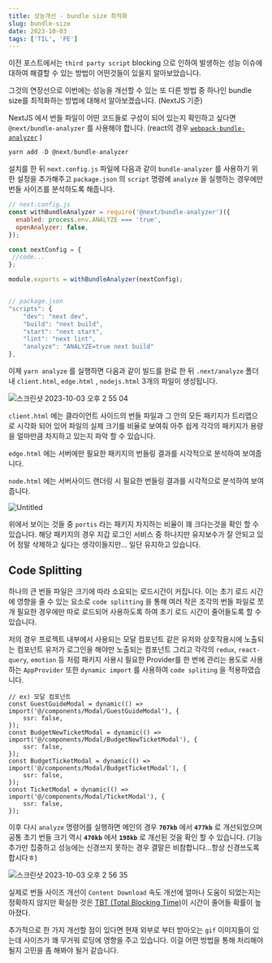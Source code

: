 ```yaml
---
title: 성능개선 - bundle size 최적화
slug: bundle-size
date: 2023-10-03
tags: ['TIL', 'FE']
---
```


이전 포스트에서는 `third party script` blocking 으로 인하여 발생하는 성능 이슈에 대하여 해결할 수 있는 방법이 어떤것들이 있을지 알아보았습니다.

그것의 연장선으로 이번에는 성능을 개선할 수 있는 또 다른 방법 중 하나인 bundle size를 최적화하는 방법에 대해서 알아보겠습니다. (NextJS 기준)

NextJS 에서 번들 파일이 어떤 코드들로 구성이 되어 있는지 확인하고 싶다면 `@next/bundle-analyzer` 를 사용해야 합니다. (react의 경우 [`webpack-bundle-analyzer`](https://www.npmjs.com/package/webpack-bundle-analyzer) )

```jsx
yarn add -D @next/bundle-analyzer
```

설치를 한 뒤 `next.config.js` 파일에 다음과 같이 `bundle-analyzer` 를 사용하기 위한 설정을 추가해주고 `package.json` 의 `script` 명령에 `analyze` 을 실행하는 경우에만 번들 사이즈를 분석하도록 해줍니다.

```jsx
// next.config.js
const withBundleAnalyzer = require('@next/bundle-analyzer')({
  enabled: process.env.ANALYZE === 'true',
  openAnalyzer: false,
});

const nextConfig = {
 //code...
};

module.exports = withBundleAnalyzer(nextConfig);


// package.json
"scripts": {
    "dev": "next dev",
    "build": "next build",
    "start": "next start",
    "lint": "next lint",
    "analyze": "ANALYZE=true next build"
},
```

이제 `yarn analyze` 를 실행하면 다음과 같이 빌드를 완료 한 뒤 `.next/analyze` 폴더 내 `client.html`, `edge.html` , `nodejs.html` 3개의 파일이 생성됩니다.

![스크린샷 2023-10-03 오후 2 55 04](https://github.com/leye195/coinat-v2/assets/30601503/fc870fd9-576d-4225-a4f5-9e81f60a28e5)

`client.html` 에는 클라이언트 사이드의 번들 파일과 그 안의 모든 패키지가 트리맵으로 시각화 되어 있어 파일의 실제 크기를 비율로 보여줘 아주 쉽게 각각의 패키지가 용량을 얼마만큼 차지하고 있는지 파악 할 수 있습니다.

`edge.html` 에는 서버에만 필요한 패키지의 번들링 결과를 시각적으로 분석하여 보여줍니다.

`node.html` 에는 서버사이드 랜더링 시 필요한 번들링 결과를 시각적으로 분석하여 보여줍니다.

![Untitled](https://github.com/leye195/coinat-v2/assets/30601503/15bce886-ee2a-477d-8e0d-c757f2d20b9e)

위에서 보이는 것들 중 `portis` 라는 패키지 차지하는 비율이 꽤 크다는것을 확인 할 수 있습니다. 해당 패키지의 경우 지갑 로그인 서비스 중 하나지만 유지보수가 잘 안되고 있어 정말 삭제하고 싶다는 생각이들지만… 일단 유지하고 있습니다.

## Code Splitting

하나의 큰 번들 파일은 크기에 따라 소요되는 로드시간이 커집니다. 이는 초기 로드 시간에 영향을 줄 수 있는 요소로 `code splitting` 을 통해 여러 작은 조각의 번들 파일로 쪼개 필요한 경우에만 따로 로드되어 사용하도록 하여 초기 로드 시간이 줄어들도록 할 수 있습니다.

저의 경우 프로젝트 내부에서 사용되는 모달 컴포넌트 같은 유저와 상호작용시에 노출되는 컴포넌트 유저가 로그인을 해야만 노출되는 컴포넌트 그리고 각각의 `redux`, `react-query`, `emotion` 등 처럼 패키지 사용시 필요한 Provider를 한 번에 관리는 용도로 사용하는 `AppProvider` 또한 `dynamic import` 를 사용하여 `code spliting` 을 적용하였습니다.

```
// ex) 모달 컴포넌트
const GuestGuideModal = dynamic(() => import('@/components/Modal/GuestGuideModal'), {
    ssr: false,
});
const BudgetNewTicketModal = dynamic(() => import('@/components/Modal/BudgetNewTicketModal'), {
    ssr: false,
});
const BudgetTicketModal = dynamic(() => import('@/components/Modal/BudgetTicketModal'), {
    ssr: false,
});
const TicketModal = dynamic(() => import('@/components/Modal/TicketModal'), {
    ssr: false,
});
```

이후 다시 `analyze` 명령어를 실행하면 메인의 경우 **`707kb`** 에서 **`477kb`** 로 개선되었으며 공통 초기 번들 크기 역시 **`470kb`** 에서 **`198kb`** 로 개선된 것을 확인 할 수 있습니다. (기능 추가만 집중하고 성능에는 신경쓰지 못하는 경우 결말은 비참합니다…항상 신경쓰도록 합시다ㅎ)

![스크린샷 2023-10-03 오후 2 56 35](https://github.com/leye195/coinat-v2/assets/30601503/d9d60951-6e7d-4438-8d23-8243b6f9efab)

실제로 번들 사이즈 개선이 `Content Download` 속도 개선에 얼마나 도움이 되었는지는 정확하지 않지만 확실한 것은 [TBT (Total Blocking Time)](https://web.dev/tbt/)이 시간이 줄어들 확률이 높아졌다.

추가적으로 한 가지 개선할 점이 있다면 현재 외부로 부터 받아오는 `gif` 이미지들이 있는데 사이즈가 꽤 무거워 로딩에 영향을 주고 있습니다. 이걸 어떤 방법을 통해 처리해야 될지 고민을 좀 해봐야 될거 같습니다.
